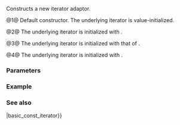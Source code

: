 {{cpp/iterator/basic_const_iterator/title|basic_const_iterator}}
{{cpp/iterator/basic_const_iterator/navbar}}
{{dcl begin}}
{{dcl|num=1|since=c++23|1=
basic_const_iterator() requires std::default_initializable&lt;Iter&gt; = default;
}}
{{dcl|num=2|since=c++23|1=
constexpr basic_const_iterator( Iter x );
}}
{{dcl|num=3|since=c++23|1=
template&lt; std::convertible_to&lt;Iter&gt; U &gt;
constexpr basic_const_iterator( basic_const_iterator&lt;U&gt; other );
}}
{{dcl|num=4|since=c++23|1=
template&lt; /*different-from*/&lt;basic_const_iterator&gt; T &gt;
    requires std::convertible_to&lt;T, Iter&gt;
constexpr basic_const_iterator( T&amp;&amp; x );
}}
{{dcl end}}

Constructs a new iterator adaptor.

@1@ Default constructor. The underlying iterator is value-initialized.

@2@ The underlying iterator is initialized with {{c/core|std::move(x)}}.

@3@ The underlying iterator is initialized with that of {{c|other}}.

@4@ The underlying iterator is initialized with {{c/core|std::forward&lt;T&gt;(x)}}.

===Parameters===
{{par begin}}
{{par|x|iterator to adapt}}
{{par|other|iterator adaptor to copy}}
{{par end}}

===Example===
{{example}}

===See also===
{{dsc begin}}
{{dsc inc|cpp/iterator/adaptor/dsc operator{{=}}|basic_const_iterator}}
{{dsc end}}
